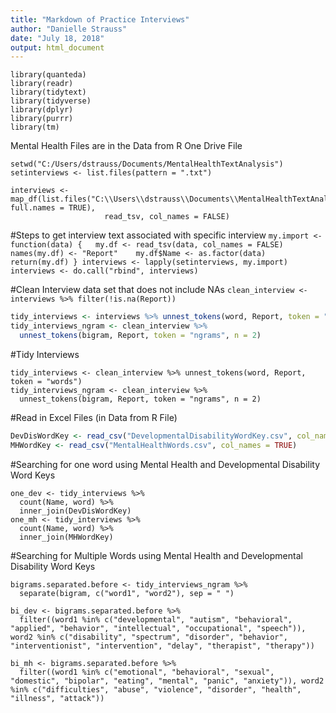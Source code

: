 ---
title: "Markdown of Practice Interviews"
author: "Danielle Strauss"
date: "July 18, 2018"
output: html_document
---

```{Loading Packages}
library(quanteda)
library(readr)
library(tidytext)
library(tidyverse)
library(dplyr)
library(purrr)
library(tm)
```

Mental Health Files are in the Data from R One Drive File

```{Set working directory}
setwd("C:/Users/dstrauss/Documents/MentalHealthTextAnalysis")
setinterviews <- list.files(pattern = ".txt")
```



```{Create List with all the Files}
interviews <- map_df(list.files("C:\\Users\\dstrauss\\Documents\\MentalHealthTextAnalysis", full.names = TRUE), 
                     read_tsv, col_names = FALSE)
```

#Steps to get interview text associated with specific interview
```my.import <- function(data) {
  my.df <- read_tsv(data, col_names = FALSE)
  names(my.df) <- "Report" 
  my.df$Name <- as.factor(data)
  return(my.df)
}
interviews <- lapply(setinterviews, my.import)
interviews <- do.call("rbind", interviews)
```

#Clean Interview data set that does not include NAs
```clean_interview <- interviews %>% filter(!is.na(Report))
```

```{r Tidying Interviews for one word and two word tokens}
tidy_interviews <- interviews %>% unnest_tokens(word, Report, token = "words")
tidy_interviews_ngram <- clean_interview %>% 
  unnest_tokens(bigram, Report, token = "ngrams", n = 2)
```
#Tidy Interviews
```
tidy_interviews <- clean_interview %>% unnest_tokens(word, Report, token = "words")
tidy_interviews_ngram <- clean_interview %>% 
  unnest_tokens(bigram, Report, token = "ngrams", n = 2)
```

#Read in Excel Files (in Data from R File)
```{r Bigram search for dev disabilities and mental health}
DevDisWordKey <- read_csv("DevelopmentalDisabilityWordKey.csv", col_names = TRUE)
MHWordKey <- read_csv("MentalHealthWords.csv", col_names = TRUE)

```
#Searching for one word using Mental Health and Developmental Disability Word Keys
```
one_dev <- tidy_interviews %>% 
  count(Name, word) %>%
  inner_join(DevDisWordKey)
one_mh <- tidy_interviews %>%
  count(Name, word) %>%
  inner_join(MHWordKey)
```
#Searching for Multiple Words using Mental Health and Developmental Disability Word Keys
```
bigrams.separated.before <- tidy_interviews_ngram %>%
  separate(bigram, c("word1", "word2"), sep = " ")

bi_dev <- bigrams.separated.before %>%
  filter((word1 %in% c("developmental", "autism", "behavioral", "applied", "behavior", "intellectual", "occupational", "speech")), word2 %in% c("disability", "spectrum", "disorder", "behavior", "interventionist", "intervention", "delay", "therapist", "therapy"))

bi_mh <- bigrams.separated.before %>%
  filter((word1 %in% c("emotional", "behavioral", "sexual", "domestic", "bipolar", "eating", "mental", "panic", "anxiety")), word2 %in% c("difficulties", "abuse", "violence", "disorder", "health", "illness", "attack"))
```
